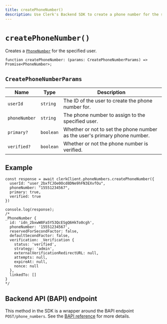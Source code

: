```yaml
---
title: createPhoneNumber()
description: Use Clerk's Backend SDK to create a phone number for the specified user.
---
```


# `createPhoneNumber()`

Creates a [`PhoneNumber`](/docs/references/javascript/phone-number/phone-number) for the specified user.

```tsx
function createPhoneNumber: (params: CreatePhoneNumberParams) => Promise<PhoneNumber>;
```

## `CreatePhoneNumberParams`

| Name | Type | Description |
| --- | --- | --- |
| `userId` | `string` | The ID of the user to create the phone number for. |
| `phoneNumber` | `string` | The phone number to assign to the specified user. |
| `primary?` | `boolean` | Whether or not to set the phone number as the user's primary phone number. |
| `verified?` | `boolean` | Whether or not the phone number is verified. |

## Example

```tsx
const response = await clerkClient.phoneNumbers.createPhoneNumber({
  userId: "user_2bxfCJOe0Ocd8DNe9hFN3EXvfOu",
  phoneNumber: "15551234567",
  primary: true,
  verified: true
})

console.log(response);
/*
_PhoneNumber {
  id: 'idn_2bxwW8Fa5Y53QcESgQ6HkTo0cgh',
  phoneNumber: '15551234567',
  reservedForSecondFactor: false,
  defaultSecondFactor: false,
  verification: _Verification {
    status: 'verified',
    strategy: 'admin',
    externalVerificationRedirectURL: null,
    attempts: null,
    expireAt: null,
    nonce: null
  },
  linkedTo: []
}
*/
```

## Backend API (BAPI) endpoint

This method in the SDK is a wrapper around the BAPI endpoint `POST/phone_numbers`. See the [BAPI reference](https://clerk.com/docs/reference/backend-api/tag/Phone-Numbers#operation/CreatePhoneNumber) for more details.
